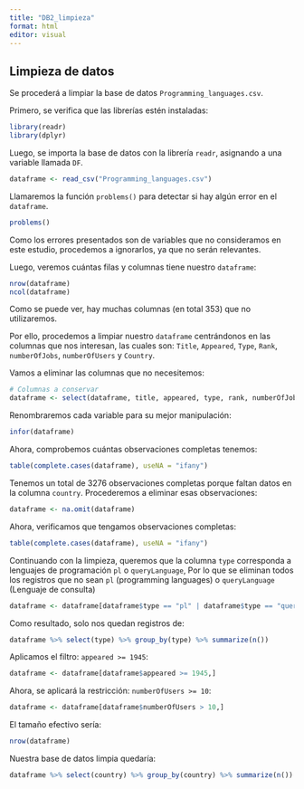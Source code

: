 ```yaml
---
title: "DB2_limpieza"
format: html
editor: visual
---
```


## Limpieza de datos

Se procederá a limpiar la base de datos `Programming_languages.csv`.

Primero, se verifica que las librerías estén instaladas:

```r
library(readr)
library(dplyr)
```

Luego, se importa la base de datos con la librería `readr`, asignando a una variable llamada `DF`.

```r
dataframe <- read_csv("Programming_languages.csv")
```

Llamaremos la función `problems()` para detectar si hay algún error en el `dataframe`.

```r
problems()
```

Como los errores presentados son de variables que no consideramos en este estudio, procedemos a ignorarlos, ya que no serán relevantes.

Luego, veremos cuántas filas y columnas tiene nuestro `dataframe`:

```r
nrow(dataframe)
ncol(dataframe)
```

Como se puede ver, hay muchas columnas (en total 353) que no utilizaremos.

Por ello, procedemos a limpiar nuestro `dataframe` centrándonos en las columnas que nos interesan, las cuales son: `Title`, `Appeared`, `Type`, `Rank`, `numberOfJobs`, `numberOfUsers` y `Country`.

Vamos a eliminar las columnas que no necesitemos:

```r
# Columnas a conservar
dataframe <- select(dataframe, title, appeared, type, rank, numberOfJobs, numberOfUsers, country)

```

Renombraremos cada variable para su mejor manipulación:

```r
infor(dataframe)

```

Ahora, comprobemos cuántas observaciones completas tenemos:

```r
table(complete.cases(dataframe), useNA = "ifany")
```

Tenemos un total de 3276 observaciones completas porque faltan datos en la columna `country`. Procederemos a eliminar esas observaciones:

```r
dataframe <- na.omit(dataframe)
```

Ahora, verificamos que tengamos observaciones completas:

```r
table(complete.cases(dataframe), useNA = "ifany")
```

Continuando con la limpieza, queremos que la columna `type` corresponda a lenguajes de programación `pl` o `queryLanguage`, Por lo que se eliminan todos los registros que no sean `pl` (programming languages) o `queryLanguage` (Lenguaje de consulta)

```r
dataframe <- dataframe[dataframe$type == "pl" | dataframe$type == "queryLanguage",]
```

Como resultado, solo nos quedan registros de:

```r
dataframe %>% select(type) %>% group_by(type) %>% summarize(n()) 
```

Aplicamos el filtro: `appeared >= 1945`:

```r
dataframe <- dataframe[dataframe$appeared >= 1945,]
```

Ahora, se aplicará la restricción: `numberOfUsers >= 10`:

```r
dataframe <- dataframe[dataframe$numberOfUsers > 10,]
```

El tamaño efectivo sería:

```r
nrow(dataframe)
```

Nuestra base de datos limpia quedaría:

```r
dataframe %>% select(country) %>% group_by(country) %>% summarize(n()) 
```
